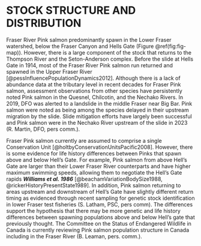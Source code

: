 # STOCK STRUCTURE AND DISTRIBUTION  

Fraser River Pink salmon predominantly spawn in the Lower Fraser watershed, below the Fraser Canyon and Hells Gate (Figure \@ref(fig:fig-map)). 
However, there is a large component of the stock that returns to the Thompson River and the Seton-Anderson complex. 
Before the slide at Hells Gate in 1914, most of the Fraser River Pink salmon run returned and spawned in the Upper Fraser River [@pessInfluencePopulationDynamics2012]. 
Although there is a lack of abundance data at the tributary level in recent decades for Fraser Pink salmon, assessment observations from other species have persistently noted Pink salmon in the Quesnel, Chilcotin, and the Nechako Rivers. 
In 2019, DFO was alerted to a landslide in the middle Fraser near Big Bar. 
Pink salmon were noted as being among the species delayed in their upstream migration by the slide. 
Slide mitigation efforts have largely been successful and Pink salmon were in the Nechako River upstream of the slide in 2023 (R. Martin, DFO, pers comm.).  


Fraser Pink salmon currently are assumed to comprise a single Conservation Unit [@holtbyConservationUnitsPacific2008]. 
However, there is some evidence for life history differences between Pinks that spawn above and below Hell’s Gate. 
For example, Pink salmon from above Hell’s Gate are larger than their Lower Fraser River counterparts and have higher maximum swimming speeds, allowing them to negotiate the Hell’s Gate rapids ***Williams et al. 1986*** [@beachamVariationBodySize1988, @rickerHistoryPresentState1989]. 
In addition, Pink salmon returning to areas upstream and downstream of Hell's Gate have slightly different return timing as evidenced through recent sampling for genetic stock identification in lower Fraser test fisheries (S. Latham, PSC, pers comm). 
The differences support the hypothesis that there may be more genetic and life history differences between spawning populations above and below Hell's gate that previously thought. 
The Committee on the Status of Endangered Wildlife in Canada is currently reviewing Pink salmon population structure in Canada including in the Fraser River (B. Leaman, pers. comm.).  

